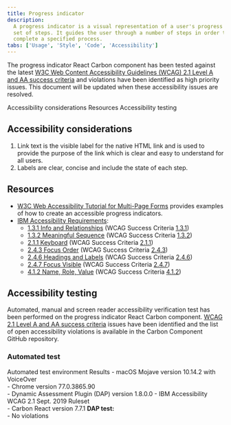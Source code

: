 ```yaml
---
title: Progress indicator
description:
  A progress indicator is a visual representation of a user's progress through a
  set of steps. It guides the user through a number of steps in order to
  complete a specified process.
tabs: ['Usage', 'Style', 'Code', 'Accessibility']
---
```


<PageDescription>

The progress indicator React Carbon component has been tested against the latest
[W3C Web Content Accessibility Guidelines (WCAG) 2.1 Level A and AA success criteria](https://www.w3.org/TR/WCAG21/)
and violations have been identified as high priority issues. This document will
be updated when these accessibility issues are resolved.

</PageDescription>

<AnchorLinks>
  <AnchorLink>Accessibility considerations</AnchorLink>
  <AnchorLink>Resources</AnchorLink>
  <AnchorLink>Accessibility testing</AnchorLink>
</AnchorLinks>

## Accessibility considerations

1. Link text is the visible label for the native HTML link and is used to
   provide the purpose of the link which is clear and easy to understand for all
   users.
2. Labels are clear, concise and include the state of each step.

## Resources

- [W3C Web Accessibility Tutorial for Multi-Page Forms](https://www.w3.org/WAI/tutorials/forms/multi-page/)
  provides examples of how to create an accessible progress indicators.
- [IBM Accessibility Requirements](https://www.ibm.com/able/requirements/requirements/):
  - [1.3.1 Info and Relationships](https://www.ibm.com/able/requirements/requirements/#1_3_1)
    (WCAG Success Criteria
    [1.3.1](https://www.w3.org/WAI/WCAG21/Understanding/info-and-relationships))
  - [1.3.2 Meaningful Sequence](https://www.ibm.com/able/requirements/requirements/#1_3_2)
    (WCAG Success Criteria
    [1.3.2](https://www.w3.org/WAI/WCAG21/Understanding/meaningful-sequence))
  - [2.1.1 Keyboard](https://www.ibm.com/able/requirements/requirements/#2_1_1)
    (WCAG Success Criteria
    [2.1.1](https://www.w3.org/WAI/WCAG21/Understanding/keyboard))
  - [2.4.3 Focus Order](https://www.ibm.com/able/requirements/requirements/#2_4_3)
    (WCAG Success Criteria
    [2.4.3](https://www.w3.org/WAI/WCAG21/Understanding/focus-order))
  - [2.4.6 Headings and Labels](https://www.ibm.com/able/requirements/requirements/#2_4_6)
    (WCAG Success Criteria
    [2.4.6](https://www.w3.org/WAI/WCAG21/Understanding/headings-and-labels))
  - [2.4.7 Focus Visible](https://www.ibm.com/able/requirements/requirements/#2_4_7)
    (WCAG Success Criteria
    [2.4.7](https://www.w3.org/WAI/WCAG21/Understanding/focus-visible))
  - [4.1.2 Name, Role, Value](https://www.ibm.com/able/requirements/requirements/#4_1_2)
    (WCAG Success Criteria
    [4.1.2](https://www.w3.org/TR/UNDERSTANDING-WCAG20/ensure-compat-rsv.html))

## Accessibility testing

Automated, manual and screen reader accessibility verification test has been
performed on the progress indicator React Carbon component.
[WCAG 2.1 Level A and AA success criteria](https://www.w3.org/TR/WCAG21/) issues
have been identified and the list of open accessibility violations is available
in the Carbon Component GitHub repository.

### Automated test

<Row>
  <Column noGutterSm>
    <StructuredListWrapper>
      <StructuredListHead>
        <StructuredListRow head>
          <StructuredListCell head>
            Automated test environment
          </StructuredListCell>
          <StructuredListCell head>Results</StructuredListCell>
        </StructuredListRow>
      </StructuredListHead>
      <StructuredListBody>
        <StructuredListRow>
          <StructuredListCell>
            - macOS Mojave version 10.14.2 with VoiceOver
            <br />
            - Chrome version 77.0.3865.90
            <br />
            - Dynamic Assessment Plugin (DAP) version 1.8.0.0 - IBM
            Accessibility WCAG 2.1 Sept. 2019 Ruleset
            <br />- Carbon React version 7.7.1
          </StructuredListCell>
          <StructuredListCell>
            <strong>DAP test:</strong>
            <br />- No violations
          </StructuredListCell>
        </StructuredListRow>
      </StructuredListBody>
    </StructuredListWrapper>
  </Column>
</Row>
